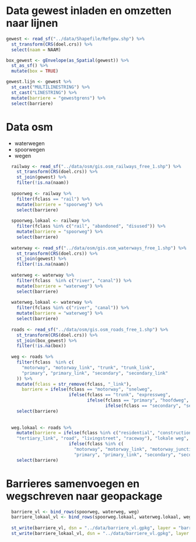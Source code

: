 
# Data gewest inladen en omzetten naar lijnen

```r
gewest <- read_sf("../data/Shapefile/Refgew.shp") %>%
  st_transform(CRS(doel.crs)) %>%
  select(naam = NAAM)

box_gewest <- gEnvelope(as_Spatial(gewest)) %>%
  st_as_sf() %>%
  mutate(box = TRUE)
```


```r
gewest.lijn <- gewest %>%
  st_cast("MULTILINESTRING") %>%
  st_cast("LINESTRING") %>%
  mutate(barriere = "gewestgrens") %>%
  select(barriere)

```

# Data osm

+ waterwegen
+ spoorwegen
+ wegen

```r

  railway <- read_sf("../data/osm/gis.osm_railways_free_1.shp") %>%
    st_transform(CRS(doel.crs)) %>%
    st_join(gewest) %>%
    filter(!is.na(naam))
  
  spoorweg <- railway %>%
    filter(fclass == "rail") %>%
    mutate(barriere = "spoorweg") %>%
    select(barriere)
  
  spoorweg.lokaal <- railway %>%
    filter(fclass %in% c("rail", "abandoned", "disused")) %>%
    mutate(barriere = "spoorweg") %>%
    select(barriere)
  
  waterway <- read_sf("../data/osm/gis.osm_waterways_free_1.shp") %>%
    st_transform(CRS(doel.crs)) %>%
    st_join(gewest) %>%
    filter(!is.na(naam))
  
  waterweg <- waterway %>%
    filter(fclass  %in% c("river", "canal")) %>%
    mutate(barriere = "waterweg") %>%
    select(barriere)
  
  waterweg.lokaal <- waterway %>%
    filter(fclass %in% c("river", "canal")) %>%
    mutate(barriere = "waterweg") %>%
    select(barriere)
  
  roads <- read_sf("../data/osm/gis.osm_roads_free_1.shp") %>%
    st_transform(CRS(doel.crs)) %>%
    st_join(box_gewest) %>%
    filter(!is.na(box))
  
  weg <- roads %>%
    filter(fclass  %in% c(
      "motorway", "motorway_link", "trunk", "trunk_link", 
      "primary", "primary_link", "secondary", "secondary_link"
    )) %>%
    mutate(fclass = str_remove(fclass, "_link"),
      barriere = ifelse(fclass == "motorway", "snelweg",
                        ifelse(fclass == "trunk", "expressweg",
                               ifelse(fclass == "primary", "hoofdweg",
                                      ifelse(fclass == "secondary", "secundaire weg", NA))))) %>%
    select(barriere)
        
  
  weg.lokaal <- roads %>%
    mutate(barriere = ifelse(fclass %in% c("residential", "construction", "unclassified", "service", "tertiary", 
    "tertiary_link", "road", "livingstreet", "raceway"), "lokale weg", 
                        ifelse(fclass %in% c(
                          "motorway", "motorway_link", "motorway_junction", "trunk", "trunk_link", 
                          "primary", "primary_link", "secondary", "secondary_link"), "verbindingsweg", "pad"))) %>%
    select(barriere)

```

# Barrieres samenvoegen en wegschreven naar geopackage

```r

  barriere_vl <- bind_rows(spoorweg, waterweg, weg)
  barriere_lokaal_vl <- bind_rows(spoorweg.lokaal, waterweg.lokaal, weg.lokaal)
  
  st_write(barriere_vl, dsn = "../data/barriere_vl.gpkg", layer = "barriere", driver = "gpkg")
  st_write(barriere_lokaal_vl, dsn = "../data/barriere_vl.gpkg", layer = "barriere_lokaal", driver = "gpkg")
```

